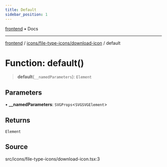 ```yaml
---
title: Default
sidebar_position: 1
---
```


[frontend](../../../..) • Docs

***

[frontend](../../../..) / [icons/file-type-icons/download-icon](..) / default

# Function: default()

> **default**(`__namedParameters`): `Element`

## Parameters

• **\_\_namedParameters**: `SVGProps`\<`SVGSVGElement`\>

## Returns

`Element`

## Source

src/icons/file-type-icons/download-icon.tsx:3
